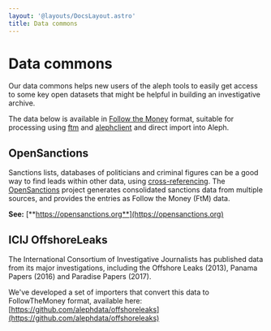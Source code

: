 ```yaml
---
layout: '@layouts/DocsLayout.astro'
title: Data commons
---
```


# Data commons

<p class="lead">
  Our data commons helps new users of the aleph tools to easily get access to
  some key open datasets that might be helpful in building an investigative
  archive.
</p>

The data below is available in [Follow the Money](/developers/followthemoney/) format, suitable for processing using [ftm](/developers/followthemoney/ftm) and [alephclient](/developers/alephclient) and direct import into Aleph.

## OpenSanctions

Sanctions lists, databases of politicians and criminal figures can be a good way to find leads within other data, using [cross-referencing](/guide/building-out-your-investigation/cross-referencing). The [OpenSanctions](http://opensanctions.org) project generates consolidated sanctions data from multiple sources, and provides the entries as Follow the Money \(FtM\) data.

**See:** [**https://opensanctions.org**](https://opensanctions.org)

## ICIJ OffshoreLeaks

The International Consortium of Investigative Journalists has published data from its major investigations, including the Offshore Leaks \(2013\), Panama Papers \(2016\) and Paradise Papers \(2017\).

We've developed a set of importers that convert this data to FollowTheMoney format, available here: [https://github.com/alephdata/offshoreleaks](https://github.com/alephdata/offshoreleaks)
